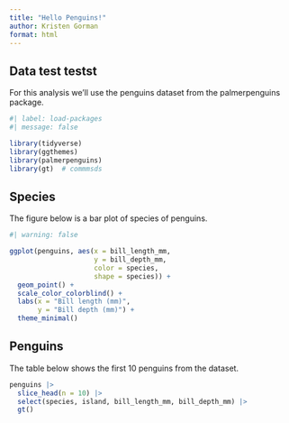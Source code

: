```yaml
---
title: "Hello Penguins!"
author: Kristen Gorman
format: html
---
```


## Data test testst

For this analysis we'll use the penguins dataset from the palmerpenguins package.

```r
#| label: load-packages
#| message: false

library(tidyverse)
library(ggthemes)
library(palmerpenguins)
library(gt)  # commmsds

```

## Species

The figure below is a bar plot of species of penguins.

```r
#| warning: false

ggplot(penguins, aes(x = bill_length_mm, 
                     y = bill_depth_mm,
                     color = species, 
                     shape = species)) +
  geom_point() +
  scale_color_colorblind() +
  labs(x = "Bill length (mm)", 
       y = "Bill depth (mm)") +
  theme_minimal()
```

## Penguins

The table below shows the first 10 penguins from the dataset.

```r
penguins |>
  slice_head(n = 10) |>
  select(species, island, bill_length_mm, bill_depth_mm) |>
  gt()
```
